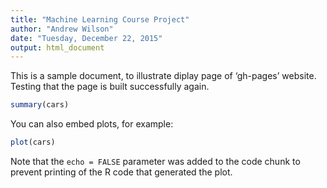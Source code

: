 ```yaml
---
title: "Machine Learning Course Project"
author: "Andrew Wilson"
date: "Tuesday, December 22, 2015"
output: html_document
---
```


This is a sample document, to illustrate diplay page of 'gh-pages' website.  Testing that the page is built successfully again.

```r
summary(cars)
```

You can also embed plots, for example:

```r
plot(cars)
```

Note that the `echo = FALSE` parameter was added to the code chunk to prevent printing of the R code that generated the plot.
